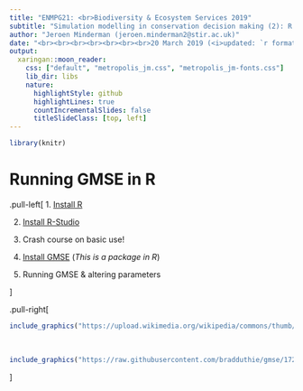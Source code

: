 ```yaml
---
title: "ENMPG21: <br>Biodiversity & Ecosystem Services 2019"
subtitle: "Simulation modelling in conservation decision making (2): R EXCERCISES"
author: "Jeroen Minderman (jeroen.minderman2@stir.ac.uk)"
date: "<br><br><br><br><br><br><br>20 March 2019 (<i>updated: `r format(Sys.Date(),'%d/%m/%y')`</i>)"
output:
  xaringan::moon_reader:
    css: ["default", "metropolis_jm.css", "metropolis_jm-fonts.css"]
    lib_dir: libs
    nature:
      highlightStyle: github
      highlightLines: true
      countIncrementalSlides: false
      titleSlideClass: [top, left]
---
```



``` r
library(knitr)
```

# Running GMSE in R

.pull-left[
1. [Install R](https://cran.r-project.org/)

2. [Install R-Studio](https://www.rstudio.com/)

3. Crash course on basic use!

4. [Install GMSE](https://confoobio.github.io/gmse/)
    (*This is a package in R*)

4. Running GMSE & altering parameters

]

.pull-right[
```r
include_graphics("https://upload.wikimedia.org/wikipedia/commons/thumb/1/1b/R_logo.svg/724px-R_logo.svg.png")  
```
<br>
```r
include_graphics("https://raw.githubusercontent.com/bradduthie/gmse/1727ea37f32f0f40df8ee6e8277d0d1723c88639/notebook/images/GMSE_logo_name.png")  
```

]

